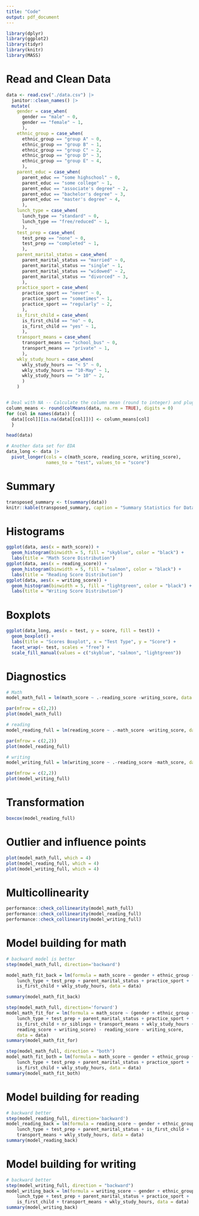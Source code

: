 ```yaml
---
title: "Code"
output: pdf_document
---
```


```r
library(dplyr)
library(ggplot2)
library(tidyr)
library(knitr)
library(MASS)
```

# Read and Clean Data
```r
data <- read.csv("./data.csv") |>
  janitor::clean_names() |>
  mutate(
    gender = case_when(
      gender == "male" ~ 0,
      gender == "female" ~ 1,
      ),
    ethnic_group = case_when(
      ethnic_group == "group A" ~ 0,
      ethnic_group == "group B" ~ 1,
      ethnic_group == "group C" ~ 2,
      ethnic_group == "group D" ~ 3,
      ethnic_group == "group E" ~ 4,
      ),
    parent_educ = case_when(
      parent_educ == "some highschool" ~ 0,
      parent_educ == "some college" ~ 1,
      parent_educ == "associate's degree" ~ 2,
      parent_educ == "bachelor's degree" ~ 3,
      parent_educ == "master's degree" ~ 4,
      ),
    lunch_type = case_when(
      lunch_type == "standard" ~ 0,
      lunch_type == "free/reduced" ~ 1,
      ),
    test_prep = case_when(
      test_prep == "none" ~ 0,
      test_prep == "completed" ~ 1,
      ),
    parent_marital_status = case_when(
      parent_marital_status == "married" ~ 0,
      parent_marital_status == "single" ~ 1,
      parent_marital_status == "widowed" ~ 2,
      parent_marital_status == "divorced" ~ 3,
      ),
    practice_sport = case_when(
      practice_sport == "never" ~ 0,
      practice_sport == "sometimes" ~ 1,
      practice_sport == "regularly" ~ 2,
      ),
    is_first_child = case_when(
      is_first_child == "no" ~ 0,
      is_first_child == "yes" ~ 1,
      ),
    transport_means = case_when(
      transport_means == "school_bus" ~ 0,
      transport_means == "private" ~ 1,
      ),
    wkly_study_hours = case_when(
      wkly_study_hours == "< 5" ~ 0,
      wkly_study_hours == "10-May" ~ 1,
      wkly_study_hours == "> 10" ~ 2,
      )
    )


# Deal with NA -- Calculate the column mean (round to integer) and plug it into NA cell
column_means <- round(colMeans(data, na.rm = TRUE), digits = 0)
for (col in names(data)) {
  data[[col]][is.na(data[[col]])] <- column_means[col]
  }

head(data)

# Another data set for EDA
data_long <- data |>
  pivot_longer(cols = c(math_score, reading_score, writing_score),
               names_to = "test", values_to = "score")
```

# Summary
```r
transposed_summary <- t(summary(data))
knitr::kable(transposed_summary, caption = "Summary Statistics for Data", 2)
```

# Histograms
```r
ggplot(data, aes(x = math_score)) +
  geom_histogram(binwidth = 5, fill = "skyblue", color = "black") +
  labs(title = "Math Score Distribution")
ggplot(data, aes(x = reading_score)) +
  geom_histogram(binwidth = 5, fill = "salmon", color = "black") +
  labs(title = "Reading Score Distribution")
ggplot(data, aes(x = writing_score)) +
  geom_histogram(binwidth = 5, fill = "lightgreen", color = "black") +
  labs(title = "Writing Score Distribution")
```

# Boxplots
```r
ggplot(data_long, aes(x = test, y = score, fill = test)) +
  geom_boxplot() +
  labs(title = "Scores Boxplot", x = "Test Type", y = "Score") +
  facet_wrap(~ test, scales = "free") +
  scale_fill_manual(values = c("skyblue", "salmon", "lightgreen"))
```

# Diagnostics
```r
# Math
model_math_full = lm(math_score ~ .-reading_score -writing_score, data = data)

par(mfrow = c(2,2))
plot(model_math_full)

# reading
model_reading_full = lm(reading_score ~ .-math_score -writing_score, data = data)

par(mfrow = c(2,2))
plot(model_reading_full)

# writing
model_writing_full = lm(writing_score ~ .-reading_score -math_score, data = data)

par(mfrow = c(2,2))
plot(model_writing_full)

```

# Transformation
```r
boxcox(model_reading_full)
```

# Outlier and influence points
```r
plot(model_math_full, which = 4)
plot(model_reading_full, which = 4)
plot(model_writing_full, which = 4)
```

# Multicollinearity
```r
performance::check_collinearity(model_math_full)
performance::check_collinearity(model_reading_full)
performance::check_collinearity(model_writing_full)
```

# Model building for math
```r
# backward model is better
step(model_math_full, direction='backward')

model_math_fit_back = lm(formula = math_score ~ gender + ethnic_group + parent_educ + 
    lunch_type + test_prep + parent_marital_status + practice_sport + 
    is_first_child + wkly_study_hours, data = data)

summary(model_math_fit_back)

step(model_math_full, direction='forward')
model_math_fit_for = lm(formula = math_score ~ (gender + ethnic_group + parent_educ + 
    lunch_type + test_prep + parent_marital_status + practice_sport + 
    is_first_child + nr_siblings + transport_means + wkly_study_hours + 
    reading_score + writing_score) - reading_score - writing_score, 
    data = data)
summary(model_math_fit_for)

step(model_math_full, direction = "both")
model_math_fit_both = lm(formula = math_score ~ gender + ethnic_group + parent_educ + 
    lunch_type + test_prep + parent_marital_status + practice_sport + 
    is_first_child + wkly_study_hours, data = data)
summary(model_math_fit_both)
```

# Model building for reading
```r
# backward better
step(model_reading_full, direction='backward')
model_reading_back = lm(formula = reading_score ~ gender + ethnic_group + parent_educ + 
    lunch_type + test_prep + parent_marital_status + is_first_child + 
    transport_means + wkly_study_hours, data = data)
summary(model_reading_back)
```

# Model building for writing
```r
# backward better
step(model_writing_full, direction = "backward")
model_writing_back = lm(formula = writing_score ~ gender + ethnic_group + parent_educ + 
    lunch_type + test_prep + parent_marital_status + practice_sport + 
    is_first_child + transport_means + wkly_study_hours, data = data)
summary(model_writing_back)

```